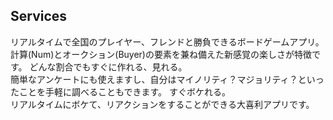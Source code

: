 ## Services


<ProjectCard title="NumBuyer" link="http://www.warotan.net/" bg="linear-gradient(to right, #5ad414 0%, #3bfbb0 100%)">
リアルタイムで全国のプレイヤー、フレンドと勝負できるボードゲームアプリ。<br />
計算(Num)とオークション(Buyer)の要素を兼ね備えた新感覚の楽しさが特徴です。
</ProjectCard>

<ProjectCard title="[制作予定] 割合.com" link="http://www.warotan.net/" bg="linear-gradient(to right, #145ad4 0%, #b03bfb 100%)">
どんな割合でもすぐに作れる、見れる。<br />
簡単なアンケートにも使えますし、自分はマイノリティ？マジョリティ？といったことを手軽に調べることもできます。

</ProjectCard>

<ProjectCard title="[廃止] Warotan" link="http://www.warotan.net/" bg="linear-gradient(to right, #D4145A 0%, #FBB03B 100%)">
すぐボケれる。<br />
リアルタイムにボケて、リアクションをすることができる大喜利アプリです。<br />
</ProjectCard>